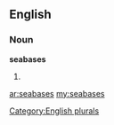 ==English==

===Noun===
'''seabases'''

# {{plural of|[[seabase]]}}

[[Category:English plurals]]

[[ar:seabases]]
[[my:seabases]]